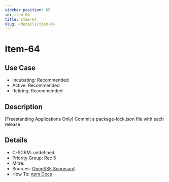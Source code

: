 ```yaml
---
sidebar_position: 65
id: item-64
title: Item-64
slug: /details/item-64
---
```


# Item-64

## Use Case

- Incubating: Recommended
- Active: Recommended
- Retiring: Recommended

## Description

[Freestanding Applications Only] Commit a package-lock.json file with each release

## Details

- C-SCRM: undefined
- Priority Group: Rec 5
- Mitre: 
- Sources: [OpenSSF Scorecard](https://github.com/ossf/scorecard/blob/main/docs/checks.md#sbom)
- How To: [npm Docs](https://docs.npmjs.com/cli/v10/commands/npm-sbom)

